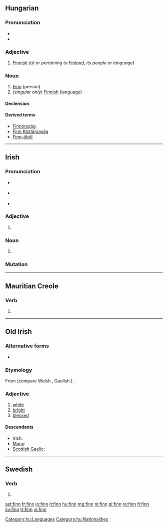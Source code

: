 {{also|Finn|fínn}}
==Hungarian==

===Pronunciation===
* {{IPA|/ˈfinː/|lang=hu}}
* {{hyphenation|finn}}

===Adjective===
{{hu-adj|-}}

# [[Finnish]] ''(of or pertaining to [[Finland]], its people or language)''

===Noun===
{{hu-noun|ek}}

# [[Finn]] (person)
# ''(singular only)'' [[Finnish]] (language)

====Declension====
{{hu-decl-ek|fi|nn}}{{hu-pos-etek|finn|j|jei}}

====Derived terms====
* [[Finnország]]
* [[Finn Köztársaság]]
* [[Finn-öböl]]

[[Category:hu:Languages]]
[[Category:hu:Nationalities]]

----

==Irish==

===Pronunciation===
* {{a|Waterford}} {{IPA|[fʲiːɲ]|lang=ga}}
* {{a|Cork|Kerry|Galway}} {{IPA|[fʲiːn̠ʲ]|lang=ga}}
* {{a|Mayo|Ulster}} {{IPA|[fʲɪn̠ʲ]|lang=ga}}

===Adjective===
{{head|ga|adjective form}}

# {{form of|genitive singular masculine form|fionn|lang=ga}}

===Noun===
{{head|ga|noun form|g=m}}

# {{genitive of|fionn|lang=ga}}

===Mutation===
{{ga mut cons|f|inn}}

----
==Mauritian Creole==
===Verb===
{{head|mfe|verb form}}

# {{mfe-short of|fini}}

----

==Old Irish==

===Alternative forms===
* {{l|sga|find}}

===Etymology===
From {{etyl|cel-pro|sga}} {{term/t|cel-pro|*windos||white}} (compare Welsh {{term|gwyn|lang=cy}}, Gaulish {{term|vindos|lang=cel-gau}}).

===Adjective===
{{head|sga|adjective}}

# [[white]]
# [[bright]]
# [[blessed]]

====Descendants====
* Irish: {{l|ga|fionn}}
* [[Manx]]: {{l|gv|fynn}}
* [[Scottish Gaelic]]: {{l|gd|fionn}}

----

==Swedish==

===Verb===
{{head|sv|verb form}}

# {{sv-verb-form-imp|finna}}

[[ast:finn]]
[[fr:finn]]
[[io:finn]]
[[it:finn]]
[[hu:finn]]
[[mg:finn]]
[[nl:finn]]
[[pl:finn]]
[[ro:finn]]
[[fi:finn]]
[[sv:finn]]
[[tr:finn]]
[[vi:finn]]